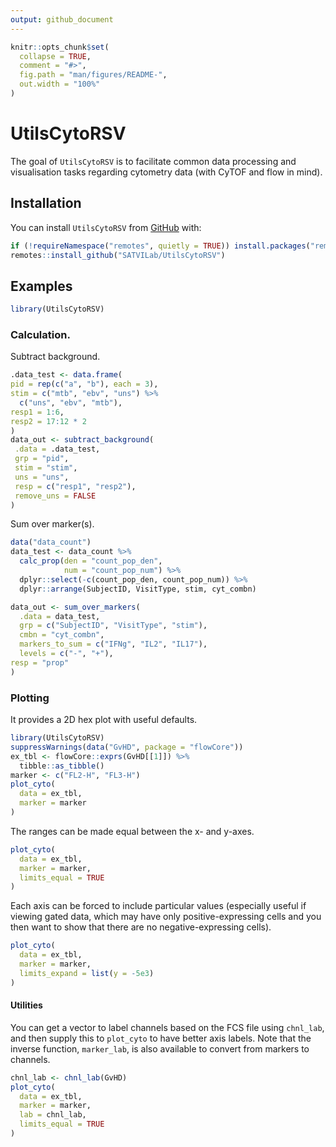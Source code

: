 ```yaml
---
output: github_document
---
```


<!-- README.md is generated from README.Rmd. Please edit that file -->

```r
knitr::opts_chunk$set(
  collapse = TRUE,
  comment = "#>",
  fig.path = "man/figures/README-",
  out.width = "100%"
)
```

# UtilsCytoRSV

<!-- badges: start -->
<!-- badges: end -->

The goal of `UtilsCytoRSV` is to facilitate common data processing and visualisation tasks regarding cytometry data (with CyTOF and flow in mind).

## Installation

You can install `UtilsCytoRSV` from [GitHub](https://github.com/) with:

```r
if (!requireNamespace("remotes", quietly = TRUE)) install.packages("remotes")
remotes::install_github("SATVILab/UtilsCytoRSV")
```

## Examples

```r
library(UtilsCytoRSV)
```

### Calculation.

Subtract background.
```r
.data_test <- data.frame(
pid = rep(c("a", "b"), each = 3),
stim = c("mtb", "ebv", "uns") %>%
  c("uns", "ebv", "mtb"),
resp1 = 1:6,
resp2 = 17:12 * 2
)
data_out <- subtract_background(
 .data = .data_test,
 grp = "pid",
 stim = "stim",
 uns = "uns",
 resp = c("resp1", "resp2"),
 remove_uns = FALSE
)
```

Sum over marker(s).
```r
data("data_count")
data_test <- data_count %>%
  calc_prop(den = "count_pop_den",
            num = "count_pop_num") %>%
  dplyr::select(-c(count_pop_den, count_pop_num)) %>%
  dplyr::arrange(SubjectID, VisitType, stim, cyt_combn)

data_out <- sum_over_markers(
  .data = data_test,
  grp = c("SubjectID", "VisitType", "stim"),
  cmbn = "cyt_combn",
  markers_to_sum = c("IFNg", "IL2", "IL17"),
  levels = c("-", "+"),
resp = "prop"
)
```

### Plotting

It provides a 2D hex plot with useful defaults.
```r
library(UtilsCytoRSV)
suppressWarnings(data("GvHD", package = "flowCore"))
ex_tbl <- flowCore::exprs(GvHD[[1]]) %>%
  tibble::as_tibble()
marker <- c("FL2-H", "FL3-H")
plot_cyto(
  data = ex_tbl,
  marker = marker
)
```

The ranges can be made equal between the x- and y-axes.
```r
plot_cyto(
  data = ex_tbl,
  marker = marker,
  limits_equal = TRUE
)
```

Each axis can be forced to include particular values (especially useful if viewing gated data, which may have only positive-expressing cells and you then want to show that there are no negative-expressing cells).
```r
plot_cyto(
  data = ex_tbl,
  marker = marker,
  limits_expand = list(y = -5e3)
)
```

#### Utilities

You can get a vector to label channels based on the FCS file using `chnl_lab`, and then supply this to `plot_cyto` to have better axis labels. Note that the inverse function, `marker_lab`, is also available to convert from markers to channels.
```r
chnl_lab <- chnl_lab(GvHD)
plot_cyto(
  data = ex_tbl,
  marker = marker,
  lab = chnl_lab,
  limits_equal = TRUE
)
```
